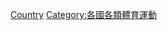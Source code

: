 {{containercat}}
{{Categories by country|nocat}}
{{Commons category|Skiing by country}}

[[Category:滑雪運動|Country]]
[[Category:各國各類體育運動|Category:各國各類體育運動]]